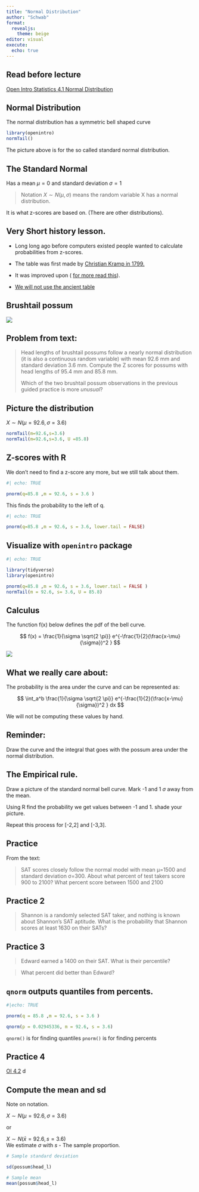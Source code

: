 ```yaml
---
title: "Normal Distribution"
author: "Schwab"
format: 
  revealjs:
    theme: beige
editor: visual
execute: 
  echo: true
---
```


## Read before lecture

[Open Intro Statistics 4.1 Normal Distribution](https://nics-github.github.io/MTH_142_Lectures/2019.openintro.statistics.pdf)

## Normal Distribution

The normal distribution has a symmetric bell shaped curve

```r
library(openintro)
normTail()

```

The picture above is for the so called standard normal distribution.

## The Standard Normal

Has a mean $\mu = 0$ and standard deviation $\sigma = 1$

> Notation $X\sim N(\mu,\sigma)$ means the random variable X has a normal distribution.

It is what z-scores are based on. (There are other distributions).

## Very Short history lesson.

::: incremental
-   Long long ago before computers existed people wanted to calculate probabilities from z-scores.

-   The table was first made by [Christian Kramp in 1799.](https://stats.stackexchange.com/questions/233356/who-created-the-first-standard-normal-table)

-   It was improved upon ( [for more read this](https://www.jstor.org/stable/27643700)).

-   [We will not use the ancient table](https://ztable.io/)
:::

## Brushtail possum

[![](https://upload.wikimedia.org/wikipedia/commons/2/22/Trichosurus_vulpecula_1.jpg)](https://commons.wikimedia.org/wiki/User:JJ_Harrison)

## Problem from text:

> Head lengths of brushtail possums follow a nearly normal distribution (it is also a continuous random variable) with mean 92.6 mm and standard deviation 3.6 mm. Compute the Z scores for possums with head lengths of 95.4 mm and 85.8 mm.
>
> Which of the two brushtail possum observations in the previous guided practice is more *unusual*?

## Picture the distribution

$X \sim N(\mu = 92.6 , \sigma = 3.6)$

```r
normTail(m=92.6,s=3.6)
normTail(m=92.6,s=3.6, U =85.8)
```

## Z-scores with R

We don't need to find a z-score any more, but we still talk about them.

```r
#| echo: TRUE

pnorm(q=85.8 ,m = 92.6, s = 3.6 )
```

This finds the probability to the left of q.

```r
#| echo: TRUE

pnorm(q=85.8 ,m = 92.6, s = 3.6, lower.tail = FALSE)
```

## Visualize with `openintro` package

```r
#| echo: TRUE

library(tidyverse)
library(openintro)

pnorm(q=85.8 ,m = 92.6, s = 3.6, lower.tail = FALSE )
normTail(m = 92.6, s= 3.6, U = 85.8)
```

## Calculus

The function f(x) below defines the pdf of the bell curve.

$$ f(x) = \frac{1}{\sigma \sqrt{2 \pi}}  e^{-\frac{1}{2}(\frac{x-\mu}{\sigma})^2 } $$

![](https://openintro-ims.netlify.app/foundations-mathematical_files/figure-html/fig-simpleNormal-1.png)

## What we really care about:

The probability is the area under the curve and can be represented as:

$$ \int_a^b \frac{1}{\sigma \sqrt{2 \pi}}  e^{-\frac{1}{2}(\frac{x-\mu}{\sigma})^2 } dx $$

We will not be computing these values by hand.

## Reminder:

Draw the curve and the integral that goes with the possum area under the normal distribution.

## The Empirical rule.

Draw a picture of the standard normal bell curve. Mark -1 and 1 $\sigma$ away from the mean.

Using R find the probability we get values between -1 and 1. shade your picture.

Repeat this process for \[-2,2\] and \[-3,3\].

## Practice

From the text:

> SAT scores closely follow the normal model with mean μ=1500 and standard deviation σ=300. About what percent of test takers score 900 to 2100? What percent score between 1500 and 2100

## Practice 2

> Shannon is a randomly selected SAT taker, and nothing is known about Shannon's SAT aptitude. What is the probability that Shannon scores at least 1630 on their SATs?

## Practice 3

> Edward earned a 1400 on their SAT. What is their percentile?

> What percent did better than Edward?

## `qnorm` outputs quantiles from percents.

```r
#|echo: TRUE

pnorm(q = 85.8 ,m = 92.6, s = 3.6 )

qnorm(p = 0.02945336, m = 92.6, s = 3.6)
```

`qnorm()` is for finding quantiles `pnorm()` is for finding percents

## Practice 4

[OI 4.2](https://www.biostat.jhsph.edu/~iruczins/teaching/books/2019.openintro.statistics.pdf#chapter.4) d

## Compute the mean and sd

Note on notation.

$X \sim N(\mu = 92.6 , \sigma = 3.6)$

or

$X \sim N(\bar{x} = 92.6 , s= 3.6)$\
We estimate $\sigma$ with *s* - The sample proportion.

```r
# Sample standard deviation

sd(possum$head_l)

# Sample mean
mean(possum$head_l)
  

```
